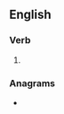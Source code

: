 ==English==

===Verb===
{{head|en|verb form}}

# {{en-third-person singular of|grease}}

===Anagrams===
* {{anagrams|en|Saegers|Seagers|regases|searges}}